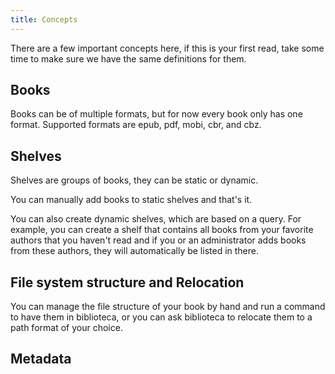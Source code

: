```yaml
---
title: Concepts
---
```


There are a few important concepts here, if this is your first read, take some time to make sure we have the same definitions
for them.
## Books
Books can be of multiple formats, but for now every book only has one format. Supported formats are epub, pdf, mobi, cbr, and cbz.

## Shelves
Shelves are groups of books, they can be static or dynamic.

You can manually add books to static shelves and that's it.

You can also create dynamic shelves, which are based on a query. For example, you can create a shelf that contains all
books from your favorite authors that you haven't read and if you or an administrator adds books from these authors,
they will automatically be listed in there.

<CardGrid>
    <LinkCard title="Static Shelves" href="managing_books/shelves/shelf" />
    <LinkCard title="Dynamic Shelves" href="managing_books/shelves/dynamic" />
</CardGrid>

## File system structure and Relocation

You can manage the file structure of your book by hand and run a command to have them in biblioteca, or you can ask biblioteca
to relocate them to a path format of your choice.

## Metadata


